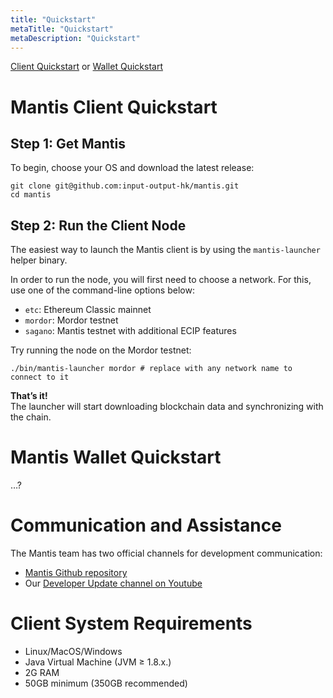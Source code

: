 ```yaml
---
title: "Quickstart"
metaTitle: "Quickstart"
metaDescription: "Quickstart"
---
```


[Client Quickstart](#mantisclientquickstart) or [Wallet Quickstart](#mantiswalletquickstart)

# Mantis Client Quickstart

## Step 1: Get Mantis
To begin, choose your OS and download the latest release:

```
git clone git@github.com:input-output-hk/mantis.git
cd mantis
```

## Step 2: Run the Client Node
The easiest way to launch the Mantis client is by using the `mantis-launcher` helper binary.

In order to run the node, you will first need to choose a network. For this, use one of the command-line options below:

* `etc`: Ethereum Classic mainnet
* `mordor`: Mordor testnet
* `sagano`: Mantis testnet with additional ECIP features

Try running the node on the Mordor testnet:

```
./bin/mantis-launcher mordor # replace with any network name to connect to it
```

**That’s it!** <br/>
The launcher will start downloading blockchain data and synchronizing with the chain.

# Mantis Wallet Quickstart
…?

# Communication and Assistance

The Mantis team has two official channels for development communication:

* [Mantis Github repository](https://github.com/input-output-hk/mantis)
* Our [Developer Update channel on Youtube](https://www.youtube.com/watch?v=lThEZdaJygw)

# Client System Requirements

* Linux/MacOS/Windows
* Java Virtual Machine (JVM ≥ 1.8.x.)
* 2G RAM
* 50GB minimum (350GB recommended)
